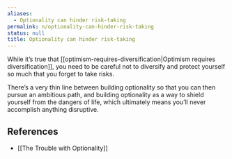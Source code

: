 ```yaml
---
aliases:
  - Optionality can hinder risk-taking
permalink: n/optionality-can-hinder-risk-taking
status: null
title: Optionality can hinder risk-taking
---
```

While it’s true that [[optimism-requires-diversification|Optimism requires diversification]], you need to be careful not to diversify and protect yourself so much that you forget to take risks.

There’s a very thin line between building optionality so that you can then pursue an ambitious path, and building optionality as a way to shield yourself from the dangers of life, which ultimately means you’ll never accomplish anything disruptive.

## References

- [[The Trouble with Optionality]]
